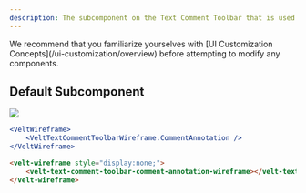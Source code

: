 ```yaml
---
description: The subcomponent on the Text Comment Toolbar that is used to add a new Text Comment.
---
```


<Note>
We recommend that you familiarize yourselves with [UI Customization Concepts](/ui-customization/overview) before attempting to modify any components.
</Note>


## Default Subcomponent

![](/images/customization/text-comment-toolbar-sub-1.png)

<RequestExample>

```jsx React / Next.js
<VeltWireframe>
    <VeltTextCommentToolbarWireframe.CommentAnnotation />
</VeltWireframe>
```


```HTML HTML
<velt-wireframe style="display:none;">
    <velt-text-comment-toolbar-comment-annotation-wireframe></velt-text-comment-toolbar-comment-annotation-wireframe>
</velt-wireframe>
```
</RequestExample>

